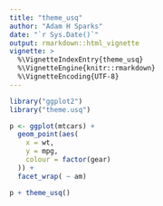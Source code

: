 ```yaml
---
title: "theme_usq"
author: "Adam H Sparks"
date: "`r Sys.Date()`"
output: rmarkdown::html_vignette
vignette: >
  %\VignetteIndexEntry{theme_usq}
  %\VignetteEngine{knitr::rmarkdown}
  %\VignetteEncoding{UTF-8}
---
```


```r
library("ggplot2")
library("theme.usq")

p <- ggplot(mtcars) +
  geom_point(aes(
    x = wt,
    y = mpg,
    colour = factor(gear)
  )) +
  facet_wrap( ~ am)

p + theme_usq()
```
